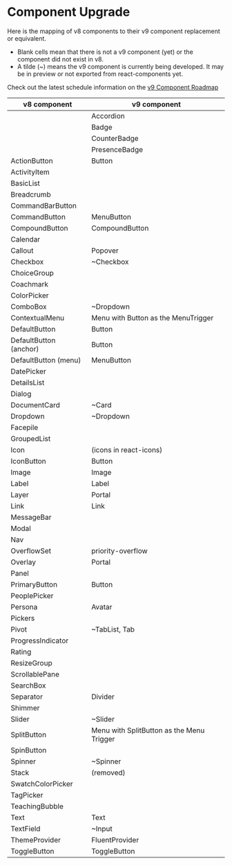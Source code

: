 
<Meta title="Concepts/Upgrading/from v8/Component Mapping" />

# Component Upgrade

Here is the mapping of v8 components to their v9 component replacement or equivalent.

- Blank cells mean that there is not a v9 component (yet) or the component did not exist in v8.
- A tilde (~) means the v9 component is currently being developed. It may be in preview or not exported from react-components yet.

Check out the latest schedule information on the [v9 Component Roadmap](https://github.com/microsoft/fluentui/wiki/Fluent-UI-React-v9-Component-Roadmap)

| v8 component           | v9 component                              |
| ---------------------- | ----------------------------------------- |
|                        | Accordion                                 |
|                        | Badge                                     |
|                        | CounterBadge                              |
|                        | PresenceBadge                             |
| ActionButton           | Button                                    |
| ActivityItem           |                                           |
| BasicList              |                                           |
| Breadcrumb             |                                           |
| CommandBarButton       |                                           |
| CommandButton          | MenuButton                                |
| CompoundButton         | CompoundButton                            |
| Calendar               |                                           |
| Callout                | Popover                                   |
| Checkbox               | ~Checkbox                                 |
| ChoiceGroup            |                                           |
| Coachmark              |                                           |
| ColorPicker            |                                           |
| ComboBox               | ~Dropdown                                 |
| ContextualMenu         | Menu with Button as the MenuTrigger       |
| DefaultButton          | Button                                    |
| DefaultButton (anchor) | Button                                    |
| DefaultButton (menu)   | MenuButton                                |
| DatePicker             |                                           |
| DetailsList            |                                           |
| Dialog                 |                                           |
| DocumentCard           | ~Card                                      |
| Dropdown               | ~Dropdown                                 |
| Facepile               |                                           |
| GroupedList            |                                           |
| Icon                   | (icons in react-icons)                    |
| IconButton             | Button                                    |
| Image                  | Image                                     |
| Label                  | Label                                     |
| Layer                  | Portal                                    |
| Link                   | Link                                      |
| MessageBar             |                                           |
| Modal                  |                                           |
| Nav                    |                                           |
| OverflowSet            |  priority-overflow                          |
| Overlay                | Portal                                    |
| Panel                  |                                           |
| PrimaryButton          | Button                                    |
| PeoplePicker           |                                           |
| Persona                | Avatar                                    |
| Pickers                |                                           |
| Pivot                  | ~TabList, Tab                             |
| ProgressIndicator      |                                           |
| Rating                 |                                           |
| ResizeGroup            |                                           |
| ScrollablePane         |                                           |
| SearchBox              |                                           |
| Separator              | Divider                                   |
| Shimmer                |                                           |
| Slider                 | ~Slider                                   |
| SplitButton            | Menu with SplitButton as the Menu Trigger |
| SpinButton             |                                           |
| Spinner                | ~Spinner                                  |
| Stack                  | (removed)                                 |
| SwatchColorPicker      |                                           |
| TagPicker              |                                           |
| TeachingBubble         |                                           |
| Text                   | Text                                      |
| TextField              | ~Input                                    |
| ThemeProvider          | FluentProvider                            |
| ToggleButton           | ToggleButton                              |
